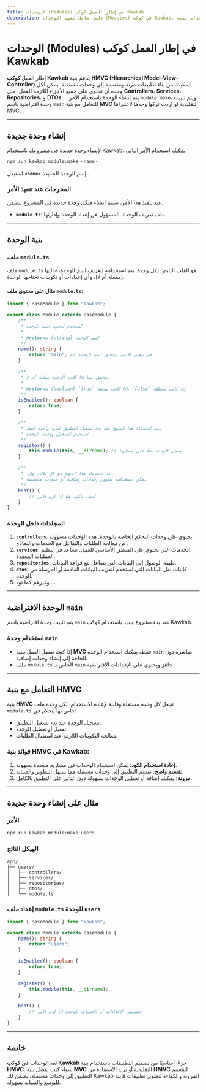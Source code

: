 ```yaml
---
title: الوحدات (Modules) في إطار العمل كوكب Kawkab
description: دليل شامل لفهم الوحدات (Modules) في كوكب Kawkab، وكيفية إنشاء وحدة جديدة باستخدام بنية HMVC.
---
```


# **الوحدات (Modules) في إطار العمل كوكب Kawkab**

إطار العمل **كوكب Kawkab** يدعم بنية **HMVC (Hierarchical Model-View-Controller)** لتمكينك من بناء تطبيقات مرنة ومقسمة إلى وحدات مستقلة. يمكن لكل وحدة أن تحتوي على جميع الأجزاء اللازمة للعمل، مثل **Controllers**، **Services**، **Repositories**، و **DTOs**.... يتم إنشاء الوحدة باستخدام الأمر `module:make`، ويتم تثبيت وحدة افتراضية باسم `main` للتعامل مع بنية **MVC** التقليدية لو اردت تركها وحدها لاعتبراها MVC.

---

## **إنشاء وحدة جديدة**

لإنشاء وحدة جديدة في مشروعك باستخدام Kawkab، يمكنك استخدام الأمر التالي:

```bash
npm run kawkab module:make <name>
```

استبدل **`<name>`** بإسم الوحدة الجديدة.

### **المخرجات عند تنفيذ الأمر**
عند تنفيذ هذا الأمر، سيتم إنشاء هيكل وحدة جديدة في المشروع يتضمن:

- **`module.ts`**: ملف تعريف الوحدة، المسؤول عن إعداد الوحدة وإدارتها.

---

## **بنية الوحدة**

### **ملف `module.ts`**
ملف `module.ts` هو القلب النابض لكل وحدة. يتم استخدامه لتعريف اسم الوحدة، حالتها (مفعلة أم لا)، وأي إعدادات أو تكوينات تحتاجها الوحدة.

#### **مثال على محتوى ملف `module.ts`:**

```ts
import { BaseModule } from "kawkab";

export class Module extends BaseModule {
    /**
     * يُستخدم لتحديد اسم الوحدة.
     * 
     * @returns {string} اسم الوحدة.
     */
    name(): string {
        return "main"; // قم بتغيير الاسم ليطابق اسم الوحدة
    }

    /**
     * يتحقق مما إذا كانت الوحدة مفعلة أم لا.
     * 
     * @returns {boolean} `true` إذا كانت مفعلة، `false` إذا كانت معطلة.
     */
    isEnabled(): boolean {
        return true;
    }

    /**
     * يتم استدعاء هذا المنهج عند بدء تشغيل التطبيق لمرة واحدة فقط.
     * يُستخدم لتسجيل وإعداد الوحدة.
     */
    register() {
        this.module(this, __dirname); // يسجل الوحدة بناءً على مسارها
    }

    /**
     * يتم استدعاء هذا المنهج مع كل طلب وارد.
     * يمكن استخدامه لتكوين إعدادات إضافية أو خدمات مخصصة.
     */
    boot() {
        // أضف الكود هنا إذا لزم الأمر
    }
}
```

### **المجلدات داخل الوحدة**

1. **`controllers`**: يحتوي على وحدات التحكم الخاصة بالوحدة. هذه الوحدات مسؤولة عن معالجة الطلبات والتفاعل مع الخدمات والنماذج.
2. **`services`**: الخدمات التي تحتوي على المنطق الأساسي للعمل. تساعد في تنظيم العمليات المعقدة.
3. **`repositories`**: طبقة الوصول إلى البيانات التي تتفاعل مع قواعد البيانات.
4. **`dtos`**: كائنات نقل البيانات التي تُستخدم لتعريف البيانات القادمة أو المرسلة من الوحدة.
5. وغيرهم كما تود ...
---

## **الوحدة الافتراضية `main`**

يتم تثبيت وحدة افتراضية باسم `main` عند بدء مشروع جديد باستخدام كوكب Kawkab.  
### **استخدام وحدة `main`**
- إذا كنت تفضل العمل ببنية **MVC** فقط، يمكنك استخدام الوحدة `main` مباشرة دون الحاجة إلى إنشاء وحدات إضافية.
- ملف `module.ts` الخاص بـ `main` جاهز ويحتوي على الإعدادات الافتراضية.

---

## **التعامل مع بنية HMVC**

بنية **HMVC** تجعل كل وحدة مستقلة وقابلة لإعادة الاستخدام. لكل وحدة ملف `module.ts` خاص بها يتحكم في:
- تسجيل الوحدة عند بدء تشغيل التطبيق.
- تفعيل أو تعطيل الوحدة.
- معالجة التكوينات اللازمة عند استقبال الطلبات.

### **فوائد بنية HMVC في Kawkab:**
1. **إعادة استخدام الكود:** يمكن استخدام الوحدات في مشاريع متعددة بسهولة.
2. **تقسيم واضح:** تقسم التطبيق إلى وحدات مستقلة مما يسهل التطوير والصيانة.
3. **مرونة:** يمكنك إضافة أو تعطيل الوحدات بسهولة دون التأثير على التطبيق بالكامل.

---

## **مثال على إنشاء وحدة جديدة**

### **الأمر**
```bash
npm run kawkab module:make users
```

### **الهيكل الناتج**
```
app/
├── users/
│   ├── controllers/
│   ├── services/
│   ├── repositories/
│   ├── dtos/
│   └── module.ts
```

### **إعداد ملف `module.ts` للوحدة `users`**

```ts
import { BaseModule } from "kawkab";

export class Module extends BaseModule {
    name(): string {
        return "users";
    }

    isEnabled(): boolean {
        return true;
    }

    register() {
        this.module(this, __dirname);
    }

    boot() {
        // تخصيص الإعدادات أو الخدمات للوحدة إذا لزم الأمر
    }
}
```

---

## **خاتمة**

تُعد الوحدات في **كوكب Kawkab** جزءًا أساسيًا من تصميم التطبيقات باستخدام بنية **HMVC**. سواء كنت تفضل بنية **MVC** التقليدية أو تريد الاستفادة من **HMVC** لتقسيم التطبيق إلى وحدات مستقلة، يضمن لك Kawkab المرونة والكفاءة لتطوير تطبيقات قابلة للتوسع والصيانة بسهولة.